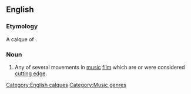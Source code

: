 {{wikipedia}}
==English==

===Etymology===
A calque of {{etyl|fr|-}} {{term|Nouvelle Vague|lang=fr}}.

===Noun===
{{en-noun|sg=[[new|New]] [[wave|Wave]]|-}}

# Any of several movements in [[music]] [[film]] which are or were considered [[cutting edge]].

[[Category:English calques]]
[[Category:Music genres]]